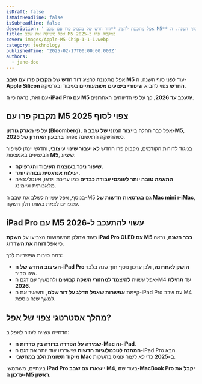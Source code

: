 ```yaml
---
isDraft: false
isMainHeadline: false
isSubHeadline: false
description: ' אפל מתכננת להציג **דור חדש של מקבוק פרו עם שבב M5** עוד לפני סוף השנה. ה-**Apple Silicon החדש** צפוי להביא **שיפורי ביצועים משמעותיים** בעי'
title: אפל משיקה את שבב M5 במקבוק פרו ב-2025
cover: images/Apple-M5-Chip-1-1-1.webp
category: technology
publishedTime: '2025-02-17T00:00:00.000Z'
authors:
  - jane-doe
---
```


אפל מתכננת להציג **דור חדש של מקבוק פרו עם שבב M5** עוד לפני סוף השנה. ה-**Apple Silicon החדש** צפוי להביא **שיפורי ביצועים משמעותיים** בעיבוד ובגרפיקה.

עם זאת, נראה כי **ה-iPad Pro עם M5 יתעכב עד 2026**, כך על פי הדיווחים האחרונים.

## **מקבוק פרו עם M5 צפוי לסוף 2025**

על פי **מארק גורמן (Bloomberg)**, אפל כבר החלה ב**ייצור המוני של שבב ה-M5**, כשההשקה הראשונה צפויה **ברבעון האחרון של 2025**.

בניגוד לדורות הקודמים, מקבוק פרו החדש **לא יעבור שינוי עיצובי**, והדגש יינתן לשיפור הביצועים באמצעות **M5**, שיציע:

- **שיפור ניכר בעוצמת העיבוד והגרפיקה.**
- **יעילות אנרגטית גבוהה יותר.**
- **התאמה טובה יותר לעומסי עבודה כבדים** כמו עריכת וידאו, אינטליגנציה מלאכותית וגיימינג.

בנוסף, אפל עשויה לשלב את שבב ה-M5 גם **בגרסאות חדשות של Mac mini ו-iMac**, שצפויים לצאת באותו חלון השקה.

## **iPad Pro עם M5 עשוי להתעכב ל-2026**

בעוד שחלק מהשמועות הצביעו על **השקת iPad Pro OLED עם M5 כבר השנה**, נראה כי אפל **דוחה את השדרוג**.

כמה סיבות אפשריות לכך:

- **העיצוב החדש של ה-iPad Pro הושק לאחרונה**, ולכן עדכון נוסף תוך שנה בלבד אינו סביר.
- אפל עשויה **להיצמד למחזורי השקה קבועים** ולהמשיך עם דגם ה-M4 עד **תחילת 2026**.
- קיימת **אפשרות שאפל תדלג על דור שלם**, ותשאיר את ה-iPad Pro עם שבב M4 למשך שנה נוספת.

## **מהלך אסטרטגי צפוי של אפל?**

הדחייה עשויה לעזור לאפל ב:

- **שמירה על הפרדה ברורה בין סדרות ה-Mac וה-iPad**.
- **המתנה לטכנולוגיות חדשות** שישדרגו עוד יותר את דגם ה-iPad Pro הבא.
- **מיקוד תשומת הלב במחשבי Mac ב-2025** כדי לא ליצור עומס בהשקות.

בינתיים, משתמשי **iPad Pro יישארו עם שבב M4**, בעוד ש**ה-MacBook Pro יקבל את עדכון ה-M5 ראשון**.
